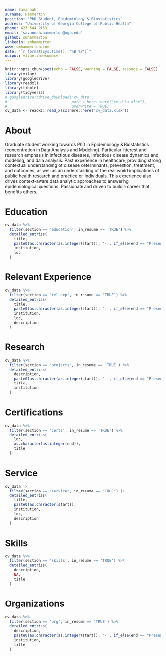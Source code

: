 ```yaml
---
name: Savannah
surname: Hammerton
position: "PhD Student, Epidemiology & Biostatistics"
address: "University of Georgia College of Public Health"
phone: 423 544 2453 
email: 'savannah.hammerton@uga.edu'
github: smhammerton
linkedin: smhammerton
www: smhammerton.com
date: "`r format(Sys.time(), '%B %Y')`"
output: vitae::awesomecv
---
```


```r
knitr::opts_chunk$set(echo = FALSE, warning = FALSE, message = FALSE)
library(vitae)
library(googledrive)
library(readxl)
library(tibble)
library(tidyverse)
# googledrive::drive_download('cv_data',
#                             path = here::here("cv_data.xlsx"),
#                             overwrite = TRUE)
cv_data <- readxl::read_xlsx(here::here('cv_data.xlsx'))
```

# About

Graduate student working towards PhD in Epidemiology & Biostatistics (concentration in Data Analysis and Modeling). Particular interest and research emphasis in infectious diseases, infectious disease dynamics and modeling, and data analysis. Past experience in healthcare, providing strong contextual understanding of disease determinants, prevention, treatment, and outcomes, as well as an understanding of the real world implications of public health research and practice on individuals. This experience also drives context-aware data analytic approaches to answering epidemiological questions. Passionate and driven to build a career that benefits others. 

# Education

```r
cv_data %>% 
  filter(section == 'education', in_resume == 'TRUE') %>% 
  detailed_entries(
    title,
    paste0(as.character(as.integer(start)), '-', if_else(end == "Present", as.character(end), sprintf("%i", as.integer(end)))),
    institution, 
    loc
  )
```

# Relevant Experience 

```r
cv_data %>% 
  filter(section == 'rel_exp', in_resume == 'TRUE') %>% 
  detailed_entries(
    title,
    paste0(as.character(as.integer(start)), '-', if_else(end == "Present", as.character(end), sprintf("%i", as.integer(end)))),
    institution, 
    loc,
    description
  )
```

# Research

```r
cv_data %>% 
  filter(section == 'projects', in_resume == 'TRUE') %>% 
  detailed_entries(
    description, 
    paste0(as.character(as.integer(start)), '-', if_else(end == "Present", as.character(end), sprintf("%i", as.integer(end)))),
    title,
    institution
  )

```


# Certifications

```r
cv_data %>% 
  filter(section == 'certs', in_resume == 'TRUE') %>%
  detailed_entries(
    loc,
    as.character(as.integer(end)), 
    title
  )
```


# Service 

```r
cv_data |> 
  filter(section == "service", in_resume == "TRUE") |> 
  detailed_entries(
    title,
    paste0(as.character(start)),
    institution,
    loc,
    description
  )
```



# Skills

```r
cv_data %>% 
  filter(section == 'skills', in_resume == 'TRUE') %>% 
  detailed_entries(
    description,
    NA,
    title
  )
```

\pagebreak

# Organizations 

```r
cv_data %>% 
  filter(section == 'org', in_resume == 'TRUE') %>% 
  detailed_entries(
    description, 
    paste0(as.character(as.integer(start)), '-', if_else(end == "Present", as.character(end), sprintf("%i", as.integer(end)))),
    institution,
    title
  )
```
